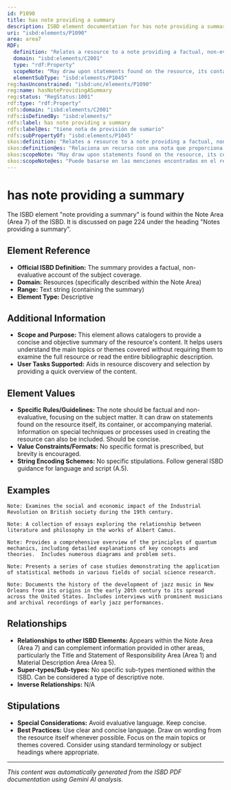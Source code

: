 ```yaml
---
id: P1090
title: has note providing a summary
description: ISBD element documentation for has note providing a summary
uri: "isbd:elements/P1090"
area: area7
RDF:
  definition: "Relates a resource to a note providing a factual, non-evaluative account of the subject coverage."
  domain: "isbd:elements/C2001"
  type: "rdf:Property"
  scopeNote: "May draw upon statements found on the resource, its container or accompanying textual matter. Information on the use of special techniques or processes may also be included."
  elementSubType: "isbd:elements/P1045"
reg:hasUnconstrained: "isbd:unc/elements/P1090"
reg:name: hasNoteProvidingASummary
reg:status: "RegStatus:1001"
rdf:type: "rdf:Property"
rdfs:domain: "isbd:elements/C2001"
rdfs:isDefinedBy: "isbd:elements/"
rdfs:label: has note providing a summary
rdfs:label@es: "tiene nota de provisión de sumario"
rdfs:subPropertyOf: "isbd:elements/P1045"
skos:definition: "Relates a resource to a note providing a factual, non-evaluative account of the subject coverage."
skos:definition@es: "Relaciona un recurso con una nota que proporciona un informe objetivo, no evaluativo, de la cobertura temática."
skos:scopeNote: "May draw upon statements found on the resource, its container or accompanying textual matter. Information on the use of special techniques or processes may also be included."
skos:scopeNote@es: "Puede basarse en las menciones encontradas en el recurso, en su envase o en el material textual que lo acompaña. También puede incluir información sobre el uso de técnicas o procedimientos especiales."
---
```

# has note providing a summary

The ISBD element "note providing a summary" is found within the Note Area (Area 7) of the ISBD.  It is discussed on page 224 under the heading "Notes providing a summary".

## Element Reference

- **Official ISBD Definition:**  The summary provides a factual, non-evaluative account of the subject coverage.
- **Domain:**  Resources (specifically described within the Note Area)
- **Range:**  Text string (containing the summary)
- **Element Type:** Descriptive

## Additional Information

- **Scope and Purpose:**  This element allows catalogers to provide a concise and objective summary of the resource's content. It helps users understand the main topics or themes covered without requiring them to examine the full resource or read the entire bibliographic description.
- **User Tasks Supported:** Aids in resource discovery and selection by providing a quick overview of the content.

## Element Values

- **Specific Rules/Guidelines:** The note should be factual and non-evaluative, focusing on the subject matter.  It can draw on statements found on the resource itself, its container, or accompanying material. Information on special techniques or processes used in creating the resource can also be included.  Should be concise.
- **Value Constraints/Formats:** No specific format is prescribed, but brevity is encouraged.
- **String Encoding Schemes:**  No specific stipulations. Follow general ISBD guidance for language and script (A.5).

## Examples

```
Note: Examines the social and economic impact of the Industrial Revolution on British society during the 19th century.
```

```
Note: A collection of essays exploring the relationship between literature and philosophy in the works of Albert Camus.
```

```
Note: Provides a comprehensive overview of the principles of quantum mechanics, including detailed explanations of key concepts and theories.  Includes numerous diagrams and problem sets.
```

```
Note: Presents a series of case studies demonstrating the application of statistical methods in various fields of social science research.
```

```
Note: Documents the history of the development of jazz music in New Orleans from its origins in the early 20th century to its spread across the United States. Includes interviews with prominent musicians and archival recordings of early jazz performances.
```


## Relationships

- **Relationships to other ISBD Elements:**  Appears within the Note Area (Area 7) and can complement information provided in other areas, particularly the Title and Statement of Responsibility Area (Area 1) and Material Description Area (Area 5).
- **Super-types/Sub-types:** No specific sub-types mentioned within the ISBD. Can be considered a type of descriptive note.
- **Inverse Relationships:** N/A

## Stipulations

- **Special Considerations:**  Avoid evaluative language.  Keep concise.
- **Best Practices:**  Use clear and concise language. Draw on wording from the resource itself whenever possible.  Focus on the main topics or themes covered. Consider using standard terminology or subject headings where appropriate.


---

*This content was automatically generated from the ISBD PDF documentation using Gemini AI analysis.*
